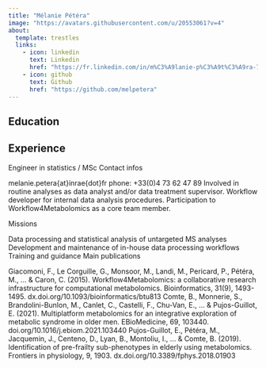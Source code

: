 ---
title: "Mélanie Pétéra"
image: "https://avatars.githubusercontent.com/u/20553061?v=4"
about:
  template: trestles
  links: 
    - icon: linkedin
      text: Linkedin
      href: "https://fr.linkedin.com/in/m%C3%A9lanie-p%C3%A9t%C3%A9ra-72383041"
    - icon: github
      text: Github
      href: "https://github.com/melpetera"
---

## Education  
  
## Experience

Engineer in statistics / MSc
Contact infos

melanie.petera{at}inrae{dot}fr
phone: +33(0)4 73 62 47 89
Involved in routine analyses as data analyst and/or data treatment supervisor. Workflow developer for internal data analysis procedures. Participation to Workflow4Metabolomics as a core team member. 

Missions

Data processing and statistical analysis of untargeted MS analyses
Development and maintenance of in-house data processing workflows
Training and guidance
Main publications

Giacomoni, F., Le Corguille, G., Monsoor, M., Landi, M., Pericard, P., Pétéra, M., ... & Caron, C. (2015). Workflow4Metabolomics: a collaborative research infrastructure for computational metabolomics. Bioinformatics, 31(9), 1493-1495.
dx.doi.org/10.1093/bioinformatics/btu813
Comte, B., Monnerie, S., Brandolini-Bunlon, M., Canlet, C., Castelli, F., Chu-Van, E., ... & Pujos-Guillot, E. (2021). Multiplatform metabolomics for an integrative exploration of metabolic syndrome in older men. EBioMedicine, 69, 103440.
doi.org/10.1016/j.ebiom.2021.103440
Pujos-Guillot, E., Pétéra, M., Jacquemin, J., Centeno, D., Lyan, B., Montoliu, I., ... & Comte, B. (2019). Identification of pre-frailty sub-phenotypes in elderly using metabolomics. Frontiers in physiology, 9, 1903.
dx.doi.org/10.3389/fphys.2018.01903